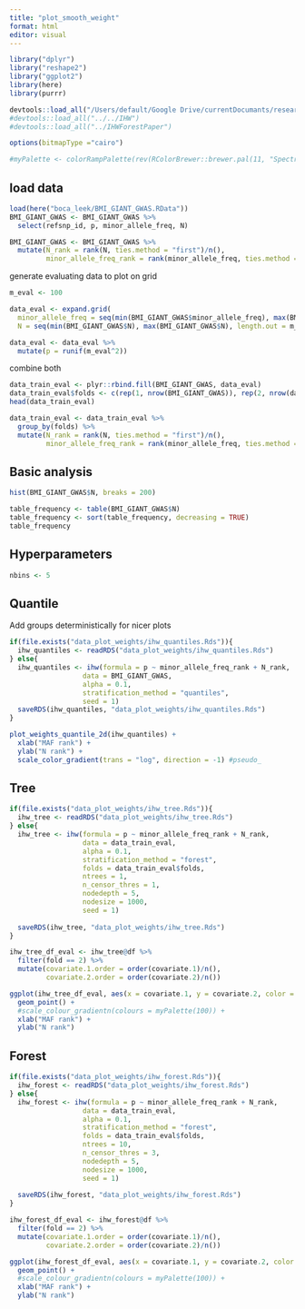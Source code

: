 ```yaml
---
title: "plot_smooth_weight"
format: html
editor: visual
---
```


```r
library("dplyr")
library("reshape2")
library("ggplot2")
library(here)
library(purrr)

devtools::load_all("/Users/default/Google Drive/currentDocumants/research/2022_IHW-Forest/Code/IHW")
#devtools::load_all("../../IHW")
#devtools::load_all("../IHWForestPaper")

options(bitmapType ="cairo")
```

```r
#myPalette <- colorRampPalette(rev(RColorBrewer::brewer.pal(11, "Spectral")))#ylorrd
```

## load data

```r
load(here("boca_leek/BMI_GIANT_GWAS.RData"))
BMI_GIANT_GWAS <- BMI_GIANT_GWAS %>%
  select(refsnp_id, p, minor_allele_freq, N)
```

```r
BMI_GIANT_GWAS <- BMI_GIANT_GWAS %>%
  mutate(N_rank = rank(N, ties.method = "first")/n(),
         minor_allele_freq_rank = rank(minor_allele_freq, ties.method = "first")/n())
```

generate evaluating data to plot on grid

```r
m_eval <- 100

data_eval <- expand.grid(
  minor_allele_freq = seq(min(BMI_GIANT_GWAS$minor_allele_freq), max(BMI_GIANT_GWAS$minor_allele_freq), length.out = m_eval),
  N = seq(min(BMI_GIANT_GWAS$N), max(BMI_GIANT_GWAS$N), length.out = m_eval))

data_eval <- data_eval %>%
  mutate(p = runif(m_eval^2))
```

combine both

```r
data_train_eval <- plyr::rbind.fill(BMI_GIANT_GWAS, data_eval)
data_train_eval$folds <- c(rep(1, nrow(BMI_GIANT_GWAS)), rep(2, nrow(data_eval)))
head(data_train_eval)
```

```r
data_train_eval <- data_train_eval %>%
  group_by(folds) %>% 
  mutate(N_rank = rank(N, ties.method = "first")/n(),
         minor_allele_freq_rank = rank(minor_allele_freq, ties.method = "first")/n())
```

## Basic analysis

```r
hist(BMI_GIANT_GWAS$N, breaks = 200)
```

```r
table_frequency <- table(BMI_GIANT_GWAS$N)
table_frequency <- sort(table_frequency, decreasing = TRUE)
table_frequency
```

## Hyperparameters

```r
nbins <- 5
```

## Quantile

Add groups deterministically for nicer plots

```r
if(file.exists("data_plot_weights/ihw_quantiles.Rds")){
  ihw_quantiles <- readRDS("data_plot_weights/ihw_quantiles.Rds")
} else{
  ihw_quantiles <- ihw(formula = p ~ minor_allele_freq_rank + N_rank, 
                  data = BMI_GIANT_GWAS, 
                  alpha = 0.1, 
                  stratification_method = "quantiles", 
                  seed = 1)
  saveRDS(ihw_quantiles, "data_plot_weights/ihw_quantiles.Rds")
}
```

```r
plot_weights_quantile_2d(ihw_quantiles) +
  xlab("MAF rank") +
  ylab("N rank") +
  scale_color_gradient(trans = "log", direction = -1) #pseudo_
```

## Tree

```r
if(file.exists("data_plot_weights/ihw_tree.Rds")){
  ihw_tree <- readRDS("data_plot_weights/ihw_tree.Rds")
} else{
  ihw_tree <- ihw(formula = p ~ minor_allele_freq_rank + N_rank, 
                  data = data_train_eval, 
                  alpha = 0.1, 
                  stratification_method = "forest", 
                  folds = data_train_eval$folds, 
                  ntrees = 1, 
                  n_censor_thres = 1, 
                  nodedepth = 5, 
                  nodesize = 1000, 
                  seed = 1)
  
  saveRDS(ihw_tree, "data_plot_weights/ihw_tree.Rds")
}
```

```r
ihw_tree_df_eval <- ihw_tree@df %>%
  filter(fold == 2) %>%
  mutate(covariate.1.order = order(covariate.1)/n(),
         covariate.2.order = order(covariate.2)/n())
```

```r
ggplot(ihw_tree_df_eval, aes(x = covariate.1, y = covariate.2, color = weight))+
  geom_point() +
  #scale_colour_gradientn(colours = myPalette(100)) +
  xlab("MAF rank") +
  ylab("N rank")
```

## Forest

```r
if(file.exists("data_plot_weights/ihw_forest.Rds")){
  ihw_forest <- readRDS("data_plot_weights/ihw_forest.Rds")
} else{
  ihw_forest <- ihw(formula = p ~ minor_allele_freq_rank + N_rank,
                  data = data_train_eval, 
                  alpha = 0.1, 
                  stratification_method = "forest", 
                  folds = data_train_eval$folds, 
                  ntrees = 10, 
                  n_censor_thres = 3, 
                  nodedepth = 5, 
                  nodesize = 1000, 
                  seed = 1)
  
  saveRDS(ihw_forest, "data_plot_weights/ihw_forest.Rds")
}
```

```r
ihw_forest_df_eval <- ihw_forest@df %>%
  filter(fold == 2) %>%
  mutate(covariate.1.order = order(covariate.1)/n(),
         covariate.2.order = order(covariate.2)/n())
```

```r
ggplot(ihw_forest_df_eval, aes(x = covariate.1, y = covariate.2, color = weight))+
  geom_point() +
  #scale_colour_gradientn(colours = myPalette(100)) +
  xlab("MAF rank") +
  ylab("N rank")
```

